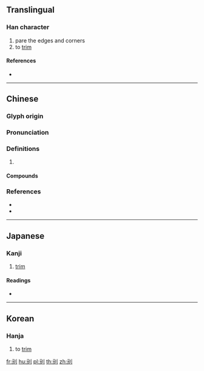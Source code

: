 {{character info/new}}
==Translingual==

===Han character===
{{Han char|rn=18|rad=刀|as=04|sn=6|four=12200|canj=MULN|ids=⿰元刂}}

# pare the edges and corners
# to [[trim]]

====References====
* {{Han ref|kx=0137.200|dkj=01895|dj=0309.070|hdz=10325.020|uh=5213|ud=21011|bh=C9BD|bd=51645}}

----

==Chinese==
{{zh-forms}}

===Glyph origin===
{{Han etym}}

===Pronunciation===
{{zh-pron
|m=wán
|c=jyun4
|mn=goân
|mn-t=nguang5/nguêng5
|mn-t_note=nguêng5 - Chaozhou
|mc=y
|oc=y
|cat=
}}

===Definitions===
{{zh-hanzi}}

# {{rfdef|zh}}

====Compounds====
{{zh-der|刓團|刓方為圓}}

===References===
* {{R:twedu|B00217}}
* {{R:yue:mfccd}}

----

==Japanese==

===Kanji===
{{ja-kanji|grade=|rs=刀04}}

# [[trim]]

====Readings====
* {{ja-readings|on=[[ぐん]] (gun)|kun=[[けずる]] (kezuru), [[たつ]] (tatsu), [[える]] (eru), [[すりへる]] (suriheru)}}

----

==Korean==

===Hanja===
{{ko-hanja|hangeul=완|rv=wan|mr=wan}}

# to [[trim]]

[[fr:刓]]
[[hu:刓]]
[[pl:刓]]
[[th:刓]]
[[zh:刓]]